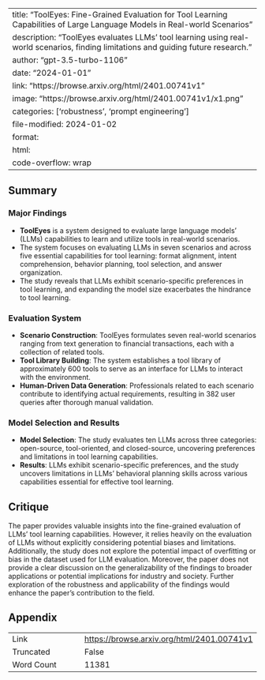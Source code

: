 
---
title: "ToolEyes: Fine-Grained Evaluation for Tool Learning Capabilities of Large Language Models in Real-world Scenarios"
description: "ToolEyes evaluates LLMs' tool learning using real-world scenarios, finding limitations and guiding future research."
author: "gpt-3.5-turbo-1106"
date: "2024-01-01"
link: "https://browse.arxiv.org/html/2401.00741v1"
image: "https://browse.arxiv.org/html/2401.00741v1/x1.png"
categories: ['robustness', 'prompt engineering']
file-modified: 2024-01-02
format:
  html:
    code-overflow: wrap
---

## Summary

### Major Findings
- **ToolEyes** is a system designed to evaluate large language models' (LLMs) capabilities to learn and utilize tools in real-world scenarios.
- The system focuses on evaluating LLMs in seven scenarios and across five essential capabilities for tool learning: format alignment, intent comprehension, behavior planning, tool selection, and answer organization.
- The study reveals that LLMs exhibit scenario-specific preferences in tool learning, and expanding the model size exacerbates the hindrance to tool learning.

### Evaluation System
- **Scenario Construction**: ToolEyes formulates seven real-world scenarios ranging from text generation to financial transactions, each with a collection of related tools.
- **Tool Library Building**: The system establishes a tool library of approximately 600 tools to serve as an interface for LLMs to interact with the environment.
- **Human-Driven Data Generation**: Professionals related to each scenario contribute to identifying actual requirements, resulting in 382 user queries after thorough manual validation.

### Model Selection and Results
- **Model Selection**: The study evaluates ten LLMs across three categories: open-source, tool-oriented, and closed-source, uncovering preferences and limitations in tool learning capabilities.
- **Results**: LLMs exhibit scenario-specific preferences, and the study uncovers limitations in LLMs' behavioral planning skills across various capabilities essential for effective tool learning.

## Critique

The paper provides valuable insights into the fine-grained evaluation of LLMs' tool learning capabilities. However, it relies heavily on the evaluation of LLMs without explicitly considering potential biases and limitations. Additionally, the study does not explore the potential impact of overfitting or bias in the dataset used for LLM evaluation. Moreover, the paper does not provide a clear discussion on the generalizability of the findings to broader applications or potential implications for industry and society. Further exploration of the robustness and applicability of the findings would enhance the paper's contribution to the field.

## Appendix

|          |          |
|----------|----------|
| Link     | [https://browse.arxiv.org/html/2401.00741v1](https://browse.arxiv.org/html/2401.00741v1)       |
| Truncated       | False       |
| Word Count       | 11381       |